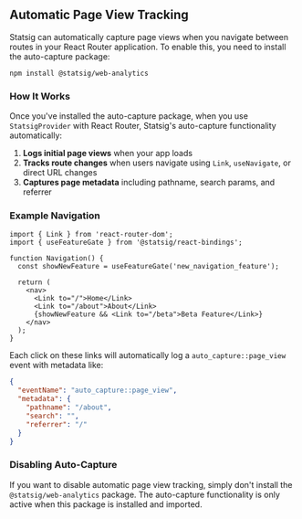 ## Automatic Page View Tracking

Statsig can automatically capture page views when you navigate between routes in your React Router application. To enable this, you need to install the auto-capture package:

```shell
npm install @statsig/web-analytics
```

### How It Works

Once you've installed the auto-capture package, when you use `StatsigProvider` with React Router, Statsig's auto-capture functionality automatically:

1. **Logs initial page views** when your app loads
2. **Tracks route changes** when users navigate using `Link`, `useNavigate`, or direct URL changes
3. **Captures page metadata** including pathname, search params, and referrer

### Example Navigation

```tsx
import { Link } from 'react-router-dom';
import { useFeatureGate } from '@statsig/react-bindings';

function Navigation() {
  const showNewFeature = useFeatureGate('new_navigation_feature');
  
  return (
    <nav>
      <Link to="/">Home</Link>
      <Link to="/about">About</Link>
      {showNewFeature && <Link to="/beta">Beta Feature</Link>}
    </nav>
  );
}
```

Each click on these links will automatically log a `auto_capture::page_view` event with metadata like:

```json
{
  "eventName": "auto_capture::page_view",
  "metadata": {
    "pathname": "/about",
    "search": "",
    "referrer": "/"
  }
}
```

### Disabling Auto-Capture

If you want to disable automatic page view tracking, simply don't install the `@statsig/web-analytics` package. The auto-capture functionality is only active when this package is installed and imported.

